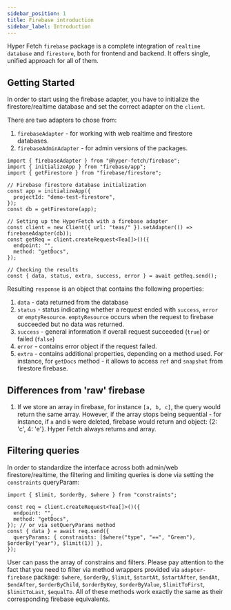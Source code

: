 ```yaml
---
sidebar_position: 1
title: Firebase introduction
sidebar_label: Introduction
---
```


Hyper Fetch `firebase` package is a complete integration of `realtime database` and `firestore`, both for frontend and
backend. It offers single, unified approach for all of them.

## Getting Started

In order to start using the firebase adapter, you have to initialize the firestore/realtime database and set the correct
adapter on the `client`.

There are two adapters to chose from:

1. `firebaseAdapter` - for working with web realtime and firestore databases.
2. `firebaseAdminAdapter` - for admin versions of the packages.

```tsx
import { firebaseAdapter } from "@hyper-fetch/firebase";
import { initializeApp } from "firebase/app";
import { getFirestore } from "firebase/firestore";

// Firebase firestore database initialization
const app = initializeApp({
  projectId: "demo-test-firestore",
});
const db = getFirestore(app);

// Setting up the HyperFetch with a firebase adapter
const client = new Client({ url: "teas/" }).setAdapter(() => firebaseAdapter(db));
const getReq = client.createRequest<Tea[]>()({
  endpoint: "",
  method: "getDocs",
});

// Checking the results
const { data, status, extra, success, error } = await getReq.send();
```

Resulting `response` is an object that contains the following properties:

1. `data` - data returned from the database
2. `status` - status indicating whether a request ended with `success`, `error` or `emptyResource`. `emptyResource`
   occurs when the request to firebase succeeded but no data was returned.
3. `success` - general information if overall request succeeded (`true`) or failed (`false`)
4. `error` - contains error object if the request failed.
5. `extra` - contains additional properties, depending on a method used. For instance, for `getDocs` method - it allows
   to access `ref` and `snapshot` from firestore firebase.

## Differences from 'raw' firebase

1. If we store an array in firebase, for instance `[a, b, c]`, the query would return the same array. However, if the
   array stops being sequential - for instance, if `a` and `b` were deleted, firebase would return and object: {2: 'c',
   4: 'e'}. Hyper Fetch always returns and array.

## Filtering queries

In order to standardize the interface across both admin/web firestore/realtime, the filtering and limiting queries is
done via setting the `constraints` queryParam:

```tsx
import { $limit, $orderBy, $where } from "constraints";

const req = client.createRequest<Tea[]>()({
  endpoint: "",
  method: "getDocs",
}); // or via setQueryParams method
const { data } = await req.send({
  queryParams: { constraints: [$where("type", "==", "Green"), $orderBy("year"), $limit(1)] },
});
```

User can pass the array of constrains and filters. Please pay attention to the fact that you need to filter via method
wrappers provided via `adapter-firebase` package: `$where`, `$orderBy`, `$limit`, `$startAt`, `$startAfter`, `$endAt`,
`$endAfter`, `$orderByChild`, `$orderByKey`, `$orderByValue`, `$limitToFirst`, `$limitToLast`, `$equalTo`. All of these
methods work exactly the same as their corresponding firebase equivalents.
